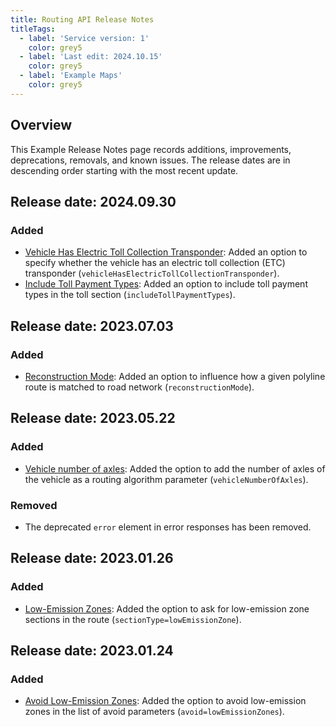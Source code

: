 ---
title: Routing API Release Notes
titleTags:
  - label: 'Service version: 1'
    color: grey5
  - label: 'Last edit: 2024.10.15'
    color: grey5
  - label: 'Example Maps'
    color: grey5
---

## Overview

This Example Release Notes page records additions, improvements, deprecations, removals, and known issues. The release dates are in descending order starting with the most recent update.

## Release date: 2024.09.30

### Added

- [Vehicle Has Electric Toll Collection Transponder](../common-routing-parameters): Added an option to specify whether the vehicle has an electric toll collection (ETC) transponder (`vehicleHasElectricTollCollectionTransponder`).
- [Include Toll Payment Types](../calculate-route): Added an option to include toll payment types in the toll section (`includeTollPaymentTypes`).

## Release date: 2023.07.03

### Added

- [Reconstruction Mode](../common-routing-parameters): Added an option to influence how a given polyline route is matched to road network (`reconstructionMode`).

## Release date: 2023.05.22

### Added

- [Vehicle number of axles](../calculate-route): Added the option to add the number of axles of the vehicle as a routing algorithm parameter (`vehicleNumberOfAxles`).

### Removed

- The deprecated `error` element in error responses has been removed.

## Release date: 2023.01.26

### Added

- [Low-Emission Zones](../calculate-route): Added the option to ask for low-emission zone sections in the route (`sectionType=lowEmissionZone`).

## Release date: 2023.01.24

### Added

- [Avoid Low-Emission Zones](../common-routing-parameters): Added the option to avoid low-emission zones in the list of avoid parameters (`avoid=lowEmissionZones`).
